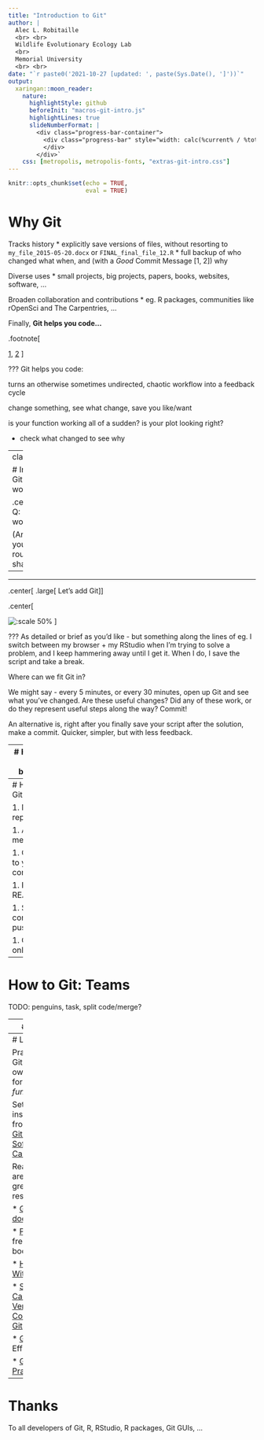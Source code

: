 ```yaml
---
title: "Introduction to Git"
author: | 
  Alec L. Robitaille
  <br> <br>
  Wildlife Evolutionary Ecology Lab
  <br>
  Memorial University
  <br> <br>
date: "`r paste0('2021-10-27 [updated: ', paste(Sys.Date(), ']'))`"
output: 
  xaringan::moon_reader:
    nature:
      highlightStyle: github
      beforeInit: "macros-git-intro.js"
      highlightLines: true
      slideNumberFormat: |
        <div class="progress-bar-container">
          <div class="progress-bar" style="width: calc(%current% / %total% * 100%);">
          </div>
        </div>`
    css: [metropolis, metropolis-fonts, "extras-git-intro.css"]
---
```


```r
knitr::opts_chunk$set(echo = TRUE,
                      eval = TRUE)
```


# Why Git

Tracks history
* explicitly save versions of files, without resorting to `my_file_2015-05-20.docx` or `FINAL_final_file_12.R`
* full backup of who changed what when, and (with a *Good* Commit Message [1, 2]) why

Diverse uses
* small projects, big projects, papers, books, websites, software, ...

Broaden collaboration and contributions
* eg. R packages, communities like rOpenSci and The Carpentries, ...

Finally, **Git helps you code...**

.footnote[

[1](https://chris.beams.io/posts/git-commit),
[2](https://tbaggery.com/2008/04/19/a-note-about-git-commit-messages.html)
]

???
Git helps you code:

turns an otherwise sometimes undirected, chaotic workflow into
a feedback cycle

change something, see what change, save you like/want 

is your function working all of a sudden? is your plot looking right?

- check what changed to see why



---
class:important

# Integrating Git into your workflow

.center[
.large[
Q: How do you work?
]

(Answer with your regular routine in the shared note)
]


--

<hr>

.center[
.large[
Let's add Git
]
]



.center[

![:scale 50%](https://upload.wikimedia.org/wikipedia/commons/thumb/e/e0/Git-logo.svg/1280px-Git-logo.svg.png)
]

???
As detailed or brief as you'd like - but something along the lines of 
eg. I switch between my browser + my RStudio when I'm trying to solve a 
problem, and I keep hammering away until I get it. When I do, I save the script
and take a break. 

Where can we fit Git in?

We might say - every 5 minutes, or every 30 minutes, open up Git and 
see what you've changed. Are these useful changes? Did any of these work, 
or do they represent useful steps along the way? Commit!

An alternative is, right after you finally save your script after the solution, 
make a commit. Quicker, simpler, but with less feedback. 

---
# How to Git: basics

* Stage

* Commit

* (Fetch)

* Push

* Pull
	+ (Rebase)
	+ (Merge)



---
# How to Git: Solo

1. Make a repository

1. Add members

1. Clone to your computer

1. Fill the README

1. Stage, commit, push

1. Check online




---
# How to Git: Teams

TODO: penguins, task, split code/merge?


---
# Git Tips



---
# Later Git

Practice! Use Git with your own projects, for classes, for *fun*

Set up SSH: instructions from [Happy Git With R](https://happygitwithr.com/ssh-keys.html), and [Software Carpentry](https://swcarpentry.github.io/git-novice/07-github/index.html#https-vs-ssh)

Read, there are tons of great resources

* [Git documentation](https://git-scm.com/doc)

* [Pro Git](https://git-scm.com/book/en/v2), full free online book

* [Happy Git With R](https://happygitwithr.com/)

* [Software Carpentry: Version Control With Git](https://swcarpentry.github.io/git-novice/)

* [Git section](https://csgillespie.github.io/efficientR/collaboration.html#version-control) in Efficient R

* [Git Best Practices](https://sethrobertson.github.io/GitBestPractices/)


---
# Thanks
To all developers of Git, R, RStudio, R packages, Git GUIs, ... 
